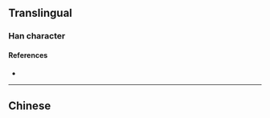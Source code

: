 {{character info/new}}
==Translingual==

===Han character===
{{Han char|rn=85|rad=水|as=10|sn=13|four=|canj=EJID|ids=⿰氵栽}}

====References====
* {{Han ref|kx=0640.170|dkj=17962|hdz=31693.010|uh=6EA8|ud=28328}}

----

==Chinese==
{{zh-see|渽|a}}